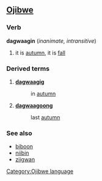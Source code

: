 ==[[Ojibwe]]==
===Verb===
'''dagwaagin''' (''inanimate, intransitive'')

# it is [[autumn]], it is [[fall]]

===Derived terms===
#'''[[dagwaagig]]'''
#:in [[autumn]]
#'''[[dagwaagoong]]'''
#:last [[autumn]]

===See also===
*[[biboon]]
*[[niibin]]
*[[ziigwan]]

[[Category:Ojibwe language]]